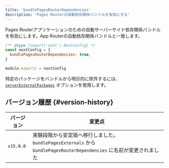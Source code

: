```yaml
---
title: 'bundlePagesRouterDependencies'
description: 'Pages Routerの自動依存関係バンドルを有効にする'
---
```


Pages Routerアプリケーションのための自動サーバーサイド依存関係バンドルを有効にします。App Routerの自動依存関係バンドルと一致します。

```js title="next.config.js"
/** @type {import('next').NextConfig} */
const nextConfig = {
  bundlePagesRouterDependencies: true,
}

module.exports = nextConfig
```

特定のパッケージをバンドルから明示的に除外するには、[`serverExternalPackages`](https://nextjs.org/docs/canary/pages/api-reference/config/next-config-js/serverExternalPackages) オプションを使用します。

## バージョン履歴 {#version-history}

| バージョン | 変更点                                                                                                               |
| ---------- | -------------------------------------------------------------------------------------------------------------------- |
| `v15.0.0`  | 実験段階から安定版へ移行しました。`bundlePagesExternals` から `bundlePagesRouterDependencies` に名前が変更されました |
